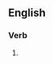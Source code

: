 {{also|Recks}}

==English==

===Verb===
{{head|en|verb form}}

# {{en-third-person singular of|reck}}